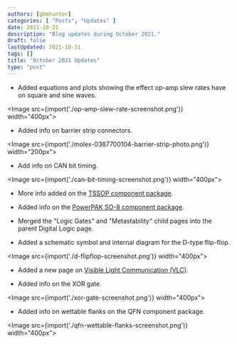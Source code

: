 ```yaml
---
authors: [gbmhunter]
categories: [ "Posts", "Updates" ]
date: 2021-10-31
description: "Blog updates during October 2021."
draft: false
lastUpdated: 2021-10-31
tags: []
title: "October 2021 Updates"
type: "post"
---
```



* Added equations and plots showing the effect op-amp slew rates have on square and sine waves.

<Image src={import('./op-amp-slew-rate-screenshot.png')} width="400px"></Image>

* Added info on barrier strip connectors.

<Image src={import('./molex-0387700104-barrier-strip-photo.png')} width="200px"></Image>

* Add info on CAN bit timing.

<Image src={import('./can-bit-timing-screenshot.png')} width="400px"></Image>

* More info added on the [TSSOP component package](/pcb-design/component-packages/tssop-component-package/).

* Added info on the [PowerPAK SO-8 component package](/pcb-design/component-packages/powerpak-so8-component-package/).

* Merged the "Logic Gates" and "Metastability" child pages into the parent Digital Logic page.

* Added a schematic symbol and internal diagram for the D-type flip-flop.

<Image src={import('./d-flipflop-screenshot.png')} width="400px"></Image>

* Added a new page on [Visible Light Communication (VLC)](/electronics/communication-protocols/visable-light-communication-vlc/).

* Added info on the XOR gate.

<Image src={import('./xor-gate-screenshot.png')} width="400px"></Image>

* Added info on wettable flanks on the QFN component package.

<Image src={import('./qfn-wettable-flanks-screenshot.png')} width="400px"></Image>
